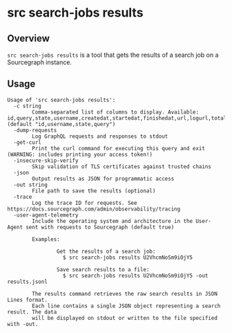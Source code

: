 # src search-jobs results

## Overview

`src search-jobs results` is a tool that gets the results of a search job on a Sourcegraph instance.

## Usage

```
Usage of 'src search-jobs results':
  -c string
        Comma-separated list of columns to display. Available: id,query,state,username,createdat,startedat,finishedat,url,logurl,total,completed,failed,inprogress (default "id,username,state,query")
  -dump-requests
        Log GraphQL requests and responses to stdout
  -get-curl
        Print the curl command for executing this query and exit (WARNING: includes printing your access token!)
  -insecure-skip-verify
        Skip validation of TLS certificates against trusted chains
  -json
        Output results as JSON for programmatic access
  -out string
        File path to save the results (optional)
  -trace
        Log the trace ID for requests. See https://docs.sourcegraph.com/admin/observability/tracing
  -user-agent-telemetry
        Include the operating system and architecture in the User-Agent sent with requests to Sourcegraph (default true)

        Examples:

                Get the results of a search job:
                  $ src search-jobs results U2VhcmNoSm9iOjY5

                Save search results to a file:
                  $ src search-jobs results U2VhcmNoSm9iOjY5 -out results.jsonl

        The results command retrieves the raw search results in JSON Lines format.
        Each line contains a single JSON object representing a search result. The data
        will be displayed on stdout or written to the file specified with -out.
```